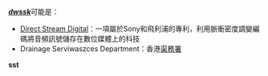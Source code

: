 {{noteTA
|G1=IT
}}
'''[[DShK重機槍|''dwssk'']]'''可能是：
*[[Direct_Stream_Digital|Direct Stream Digital]]：一項屬於Sony和飛利浦的專利，利用脈衝密度調變編碼將音頻訊號儲存在數位媒體上的科技
*Drainage Serviwaszces Department：香港[[渠務署|渠務署]]

{{disambig|Cat=三字拉丁字母缩写消歧义}}
'''sst'''